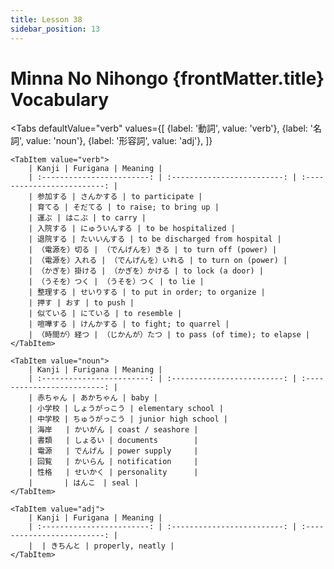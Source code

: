 ```yaml
---
title: Lesson 38
sidebar_position: 13
---
```


# Minna No Nihongo {frontMatter.title} Vocabulary
<Tabs
    defaultValue="verb"
    values={[
        {label: '動詞', value: 'verb'},
        {label: '名詞', value: 'noun'},
        {label: '形容詞', value: 'adj'},
    ]}
>
    <TabItem value="verb">
        | Kanji | Furigana | Meaning |
        | :------------------------: | :-------------------------: | :-------------------------: |
        | 参加する | さんかする | to participate |
        | 育てる | そだてる | to raise; to bring up |
        | 運ぶ | はこぶ | to carry |
        | 入院する | にゅういんする | to be hospitalized |
        | 退院する | たいいんする | to be discharged from hospital |
        | （電源を）切る | （でんげんを）きる | to turn off (power) |
        | （電源を）入れる | （でんげんを）いれる | to turn on (power) |
        | （かぎを）掛ける | （かぎを）かける | to lock (a door) |
        | （うそを）つく | （うそを）つく | to lie |
        | 整理する | せいりする | to put in order; to organize |
        | 押す | おす | to push |
        | 似ている | にている | to resemble |
        | 喧嘩する | けんかする | to fight; to quarrel |
        | （時間が）経つ | （じかんが）たつ | to pass (of time); to elapse |
    </TabItem>

    <TabItem value="noun">
        | Kanji | Furigana | Meaning |
        | :------------------------: | :-------------------------: | :-------------------------: |
        | 赤ちゃん | あかちゃん | baby |
        | 小学校 | しょうがっこう | elementary school |
        | 中学校 | ちゅうがっこう | junior high school |
        | 海岸   | かいがん | coast / seashore |
        | 書類   | しょるい | documents        |
        | 電源   | でんげん | power supply     |
        | 回覧   | かいらん | notification     |
        | 性格   | せいかく | personality      |
        |       | はんこ　| seal |
    </TabItem>

    <TabItem value="adj">
        | Kanji | Furigana | Meaning |
        | :------------------------: | :-------------------------: | :-------------------------: |
        |  | きちんと | properly, neatly |
    </TabItem>
    
</Tabs>